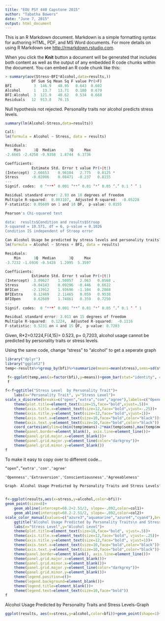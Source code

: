```yaml
---
title: "EOU PSY 440 Capstone 2015"
author: "Tabatha Bowers"
date: "June 7, 2015"
output: html_document
---
```


This is an R Markdown document. Markdown is a simple formatting syntax for authoring HTML, PDF, and MS Word documents. For more details on using R Markdown see <http://rmarkdown.rstudio.com>.

When you click the **Knit** button a document will be generated that includes both content as well as the output of any embedded R code chunks within the document. You can embed an R code chunk like this:

```r
> summary(aov(Stress~BFI*Alcohol,data=results,))
            Df Sum Sq Mean Sq F value Pr(>F)
BFI          3  146.9   48.95   0.643  0.602
Alcohol      1   13.7   13.71   0.180  0.679
BFI:Alcohol  3  121.9   40.62   0.534  0.668
Residuals   12  913.8   76.15  

```
Null hypothesis not rejected. Personality traits nor alcohol predicts stress levels. 



```r
summary(lm(Alcohol~Stress,data=results))

Call:
lm(formula = Alcohol ~ Stress, data = results)

Residuals:
    Min      1Q  Median      3Q     Max 
-2.6665 -2.4258 -0.9358  1.8744  6.3736 

Coefficients:
            Estimate Std. Error t value Pr(>|t|)  
(Intercept)  2.66653    0.96104   2.775   0.0125 *
Stress      -0.02006    0.08471  -0.237   0.8155  
---
Signif. codes:  0 ‘***’ 0.001 ‘**’ 0.01 ‘*’ 0.05 ‘.’ 0.1 ‘ ’ 1

Residual standard error: 2.93 on 18 degrees of freedom
Multiple R-squared:  0.003107,  Adjusted R-squared:  -0.05228 
F-statistic: 0.05609 on 1 and 18 DF,  p-value: 0.8155
```

```r
Pearson's Chi-squared test

data:  results$Condition and results$Stroop
X-squared = 10.571, df = 6, p-value = 0.1026
Condition IS independent of Stroop error
```

```r
Can Alcohol Usage be predicted by stress levels and personality traits?
lm(formula = Alcohol ~ Stress + BFI, data = results)

Residuals:
    Min      1Q  Median      3Q     Max 
-3.7232 -1.6936 -0.5428  1.2995  5.3597 

Coefficients:
            Estimate Std. Error t value Pr(>|t|)  
(Intercept)  3.09627    1.50057   2.063   0.0568 .
Stress      -0.04143    0.09296  -0.446   0.6622  
BFICon      -2.13912    1.93696  -1.104   0.2868  
BFIExtra     0.12469    2.11465   0.059   0.9538  
BFIOpen      0.62689    1.74861   0.359   0.7250  
---
Signif. codes:  0 ‘***’ 0.001 ‘**’ 0.01 ‘*’ 0.05 ‘.’ 0.1 ‘ ’ 1

Residual standard error: 3.011 on 15 degrees of freedom
Multiple R-squared:  0.1224,  Adjusted R-squared:  -0.1116 
F-statistic: 0.5231 on 4 and 15 DF,  p-value: 0.7203
```
Given, R*2=0.1224,F(4,15)= 0.523, p= 0,7203, alcohol usage cannot be predicted by personality traits or stress levels. 


Using the same code, change "stress" to "alcohol" to get a seperate graph

```r
library("dplyr")
library("ggplot2")
temp<-results%>%group_by(bfi)%>%summarize(means=mean(stress),sems=sd(stress)/sqrt(length(stress)))

 f<-ggplot(temp,aes(x=factor(bfi),y=means))+geom_bar(stat="identity", color="black",fill=c("cyan4","azure3","aquamarine","azure4"))+geom_errorbar(aes(ymax=means+sems, ymin=means-sems), width=.1)
 f

f<-f+ggtitle("Stress Level  by Personality Trait")+
    labs(x="Personality Trait", y="Stress Level")+
scale_x_discrete(breaks=c("open","extra","con","agree"),labels=c("Openness","Extraversion","Conscientiousness","Agreeableness"))+
    theme(plot.title=element_text(size=15,face="bold",vjust=.5))+
    theme(axis.title.x=element_text(size=12,face="bold",vjust=-.25))+
    theme(axis.title.y=element_text(size=12,face="bold",vjust=1))+
    theme(axis.text.x=element_text(size=10,face="bold",color="black"))+
    theme(axis.text.y=element_text(size=10,face="bold",color="black")) +   
    coord_cartesian(ylim=c(min(temp$means)-2*max(temp$sems),max(temp$means)+2*max(temp$sems)))+
    theme(panel.border=element_blank(), axis.line=element_line())+
    theme(panel.grid.major.x=element_blank())+
    theme(panel.grid.major.y=element_line(color="darkgrey"))+
    theme(panel.grid.minor.y=element_blank())
f
```

To make it easy to copy over to different code...
```r

“open”,”extra","con","agree"

"Openness","Extraversion","Conscientiousness","Agreeableness"

```


```r
Graph- Alcohol Usage Predicted by Personality Traits and Stress Levels"



```
```r
f<-ggplot(results,aes(x=stress,y=alcohol,color=bfi))+
geom_point(size=8)+
    geom_abline(intercept=60.2+2.51/2, slope=-.092,color=col1)+
    geom_abline(intercept=60.2-2.51/2, slope=-.092,color=col2)+
scale_color_manual(values=c("azure3","aquamarine","azure4","cyan4"),breaks=c("open","extra","con","agree"),labels=c("Openness","Extraversion","Conscientiousness","Agreeableness"))+
    ggtitle("Alcohol Usage Predicted by Personality Traits\n and Stress Levels")+
    labs(x="Stress Level",y="Alcohol Level")+
    theme(plot.title=element_text(size=10,face="bold", vjust=.5))+
    theme(axis.title.x=element_text(size=12,face="bold", vjust=-.25))+
    theme(axis.title.y=element_text(size=12,face="bold", vjust=1))+
    theme(axis.text.x=element_text(size=10,face="bold",color="black"))+
    theme(axis.text.y=element_text(size=10,face="bold",color="black"))+
    theme(panel.border=element_blank(), axis.line=element_line())+
    theme(panel.grid.major.x=element_blank())+
    theme(panel.grid.minor.x=element_blank())+
    theme(panel.grid.major.y=element_line(color="darkgrey"))+
    theme(panel.grid.minor.y=element_blank())+
    theme(legend.position=c()+
    theme(legend.background=element_blank())+
    theme(legend.title=element_blank())+
    theme(legend.text=element_text(size=10,face="bold"))
f
```

Alcohol Usage Predicted by Personality Traits and Stress Levels-Graph

```r
ggplot(results, aes(x=stress,y=alcohol,color=bfi))+geom_point(shape=1)+scale_color_manual(values=c("azure3","aquamarine","azure4","cyan4"),labels=c("Openness","Extraversion","Conscientiousness","Agreeableness"))+ ggtitle("Alcohol Usage Predicted by Personality Traits\n and Stress Levels")+ labs(x="Stress Level",y="Alcohol Level",color="Personality Traits")+geom_smooth(method=lm,se=FALSE,fullrange=TRUE)
```
